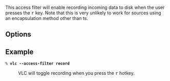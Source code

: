 {{Module|name=record|type=Access filter|first_version=0.8.2|description=toggle recording incoming data to disk}}

This access filter will enable recording incoming data to disk when the user presses the <kbd>r</kbd> key. Note that this is very unlikely to work for sources using an encapsulation method other than ts.

== Options ==
{{Option
|name=record-path
|value=string
|default=""
|description=Directory where recorded that will be stored.
}}

== Example ==
 % '''vlc --access-filter record <some udp ts stream>'''
: VLC will toggle recording when you press the <kbd>r</kbd> hotkey.

{{Documentation footer}}